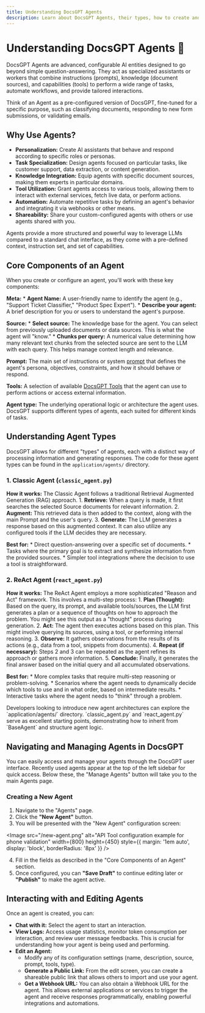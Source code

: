 ```yaml
---
title: Understanding DocsGPT Agents
description: Learn about DocsGPT Agents, their types, how to create and manage them, and how they can enhance your interaction with documents and tools.
---
```



# Understanding DocsGPT Agents 🤖

DocsGPT Agents are advanced, configurable AI entities designed to go beyond simple question-answering. They act as specialized assistants or workers that combine instructions (prompts), knowledge (document sources), and capabilities (tools) to perform a wide range of tasks, automate workflows, and provide tailored interactions.

Think of an Agent as a pre-configured version of DocsGPT, fine-tuned for a specific purpose, such as classifying documents, responding to new form submissions, or validating emails.

## Why Use Agents?

* **Personalization:** Create AI assistants that behave and respond according to specific roles or personas.
* **Task Specialization:** Design agents focused on particular tasks, like customer support, data extraction, or content generation.
* **Knowledge Integration:** Equip agents with specific document sources, making them experts in particular domains.
* **Tool Utilization:** Grant agents access to various tools, allowing them to interact with external services, fetch live data, or perform actions.
* **Automation:** Automate repetitive tasks by defining an agent's behavior and integrating it via webhooks or other means.
* **Shareability:** Share your custom-configured agents with others or use agents shared with you.

Agents provide a more structured and powerful way to leverage LLMs compared to a standard chat interface, as they come with a pre-defined context, instruction set, and set of capabilities.

## Core Components of an Agent

When you create or configure an agent, you'll work with these key components:  

**Meta:**
    * **Agent Name:** A user-friendly name to identify the agent (e.g., "Support Ticket Classifier," "Product Spec Expert").
    * **Describe your agent:** A brief description for you or users to understand the agent's purpose.

**Source:**
    * **Select source:** The knowledge base for the agent. You can select from previously uploaded documents or data sources. This is what the agent will "know."
    * **Chunks per query:** A numerical value determining how many relevant text chunks from the selected source are sent to the LLM with each query. This helps manage context length and relevance.

**Prompt:**
The main set of instructions or system [prompt](/Guides/Customising-prompts) that defines the agent's persona, objectives, constraints, and how it should behave or respond.

**Tools:** A selection of available [DocsGPT Tools](/Tools/basics) that the agent can use to perform actions or access external information.

**Agent type:** The underlying operational logic or architecture the agent uses. DocsGPT supports different types of agents, each suited for different kinds of tasks.

## Understanding Agent Types

DocsGPT allows for different "types" of agents, each with a distinct way of processing information and generating responses. The code for these agent types can be found in the `application/agents/` directory.

### 1. Classic Agent (`classic_agent.py`)

**How it works:** The Classic Agent follows a traditional Retrieval Augmented Generation (RAG) approach.
    1.  **Retrieve:** When a query is made, it first searches the selected Source documents for relevant information.
    2.  **Augment:** This retrieved data is then added to the context, along with the main Prompt and the user's query.
    3.  **Generate:** The LLM generates a response based on this augmented context. It can also utilize any configured tools if the LLM decides they are necessary.

**Best for:**
    * Direct question-answering over a specific set of documents.
    * Tasks where the primary goal is to extract and synthesize information from the provided sources.
    * Simpler tool integrations where the decision to use a tool is straightforward.

### 2. ReAct Agent (`react_agent.py`)

**How it works:** The ReAct Agent employs a more sophisticated "Reason and Act" framework. This involves a multi-step process:
    1.  **Plan (Thought):** Based on the query, its prompt, and available tools/sources, the LLM first generates a plan or a sequence of thoughts on how to approach the problem. You might see this output as a "thought" process during generation.
    2.  **Act:** The agent then executes actions based on this plan. This might involve querying its sources, using a tool, or performing internal reasoning.
    3.  **Observe:** It gathers observations from the results of its actions (e.g., data from a tool, snippets from documents).
    4.  **Repeat (if necessary):** Steps 2 and 3 can be repeated as the agent refines its approach or gathers more information.
    5.  **Conclude:** Finally, it generates the final answer based on the initial query and all accumulated observations.

**Best for:**
    * More complex tasks that require multi-step reasoning or problem-solving.
    * Scenarios where the agent needs to dynamically decide which tools to use and in what order, based on intermediate results.
    * Interactive tasks where the agent needs to "think" through a problem.

<Callout type="info">
Developers looking to introduce new agent architectures can explore the `application/agents/` directory. `classic_agent.py` and `react_agent.py` serve as excellent starting points, demonstrating how to inherit from `BaseAgent` and structure agent logic.
</Callout>

## Navigating and Managing Agents in DocsGPT

You can easily access and manage your agents through the DocsGPT user interface. Recently used agents appear at the top of the left sidebar for quick access. Below these, the "Manage Agents" button will take you to the main Agents page.

### Creating a New Agent

1.  Navigate to the "Agents" page.
2.  Click the **"New Agent"** button.
3.  You will be presented with the "New Agent" configuration screen:

<Image
  src="/new-agent.png"
  alt="API Tool configuration example for phone validation"
  width={800}
  height={450}
  style={{ margin: '1em auto', display: 'block', borderRadius: '8px' }}
/>

4.  Fill in the fields as described in the "Core Components of an Agent" section.
5.  Once configured, you can **"Save Draft"** to continue editing later or **"Publish"** to make the agent active.

## Interacting with and Editing Agents

Once an agent is created, you can:

* **Chat with it:** Select the agent to start an interaction.
* **View Logs:** Access usage statistics, monitor token consumption per interaction, and review user message feedbacks. This is crucial for understanding how your agent is being used and performing.
* **Edit an Agent:**
    * Modify any of its configuration settings (name, description, source, prompt, tools, type).
    * **Generate a Public Link:** From the edit screen, you can create a shareable public link that allows others to import and use your agent.
    * **Get a Webhook URL:** You can also obtain a Webhook URL for the agent. This allows external applications or services to trigger the agent and receive responses programmatically, enabling powerful integrations and automations.
